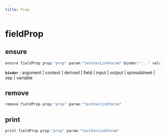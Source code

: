 ```yaml
---
title: Prop
---
```


# fieldProp

## ensure

```js filename="Terminal" copy
ensure fieldProp prop:"prop" param:"textVarLinkParam" binder:"..." value:"argBinderValue"
```

**`binder`**
 : argument | context | derived | field | input | output | spreadsheet | sep | variable


## remove

```js filename="Terminal" copy
remove fieldProp prop:"prop" param:"textVarLinkParam"
```


## print

```js filename="Terminal" copy
print fieldProp prop:"prop" param:"textVarLinkParam"
```


